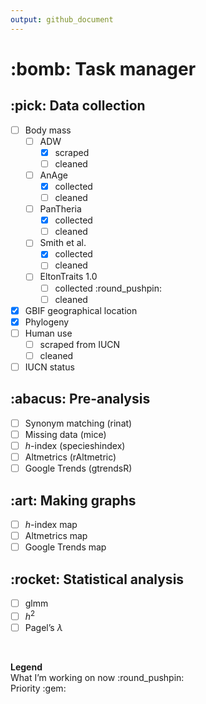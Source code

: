 ```yaml
---
output: github_document
---
```


# :bomb: Task manager

## :pick: Data collection

  - [ ] Body mass
    - [ ] ADW
      - [x] scraped
      - [ ] cleaned 
    - [ ] AnAge
      - [x] collected
      - [ ] cleaned
    - [ ] PanTheria
      - [x] collected
      - [ ] cleaned
    - [ ] Smith et al.
      - [x] collected
      - [ ] cleaned
    - [ ] EltonTraits 1.0
      - [ ] collected :round_pushpin:
      - [ ] cleaned
  - [x] GBIF geographical location
  - [x] Phylogeny
  - [ ] Human use
    - [ ] scraped from IUCN
    - [ ] cleaned
  - [ ] IUCN status

## :abacus: Pre-analysis

  - [ ] Synonym matching (rinat)
  - [ ] Missing data (mice)
  - [ ] *h*-index (specieshindex)
  - [ ] Altmetrics (rAltmetric)
  - [ ] Google Trends (gtrendsR)

## :art: Making graphs

  - [ ] *h*-index map
  - [ ] Altmetrics map
  - [ ] Google Trends map

## :rocket: Statistical analysis
  - [ ] glmm
  - [ ] *h*<sup>2</sup>
  - [ ] Pagel's $\lambda$
  
\  

**Legend**\
What I'm working on now :round_pushpin:\
Priority :gem: \